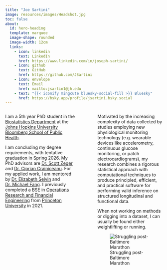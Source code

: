 ```yaml
---
title: "Joe Sartini"
image: resources/images/Headshot.jpg
toc: false
about:
  id: hero-heading
  template: marquee
  image-shape: rounded
  image-width: 12cm
  links:
    - icon: linkedin
      text: LinkedIn
      href: https://www.linkedin.com/in/joseph-sartini/
    - icon: github
      text: GitHub
      href: https://github.com/JSartini
    - icon: envelope
      text: Email
      href: mailto:jsartin1@jh.edu
    - text: "{{< iconify mingcute bluesky-social-fill >}} Bluesky"
      href: https://bsky.app/profile/jsartini.bsky.social
---
```


::: columns
::: {.column width="50%"}
::: {#hero-heading}
I am a 5th year PhD student in the [Biostatistics Department](https://publichealth.jhu.edu/departments/biostatistics) at the [Johns Hopkins University Bloomberg School of Public Health](https://publichealth.jhu.edu).

I am concluding my degree requirements, with tentative graduation in Spring 2026. My PhD advisors are [Dr. Scott Zeger](https://publichealth.jhu.edu/faculty/784/scott-l-zeger) and [Dr. Ciprian Crainiceanu](http://ciprianstats.org). For my applied work, I am mentored by [Dr. Elizabeth Selvin](https://publichealth.jhu.edu/faculty/1882/elizabeth-selvin) and [Dr. Michael Fang](https://publichealth.jhu.edu/faculty/4192/michael-fang). I previously completed a BSE in [Operations Research and Financial Engineering](https://orfe.princeton.edu) from [Princeton University](https://www.princeton.edu) in 2021.
:::
:::

::: {.column width="5%"}
<!-- empty column to create gap -->
:::

::: {.column width="45%"}
Motivated by the increasing complexity of data collected by studies employing new physiological monitoring technology (e.g. wearable devices like accelerometry, continuous glucose monitoring, or patch electrocardiograms), my research combines a rigorous statistical approach with computational techniques to produce principled, efficient, and practical software for performing valid inference on structured longitudinal and functional data.

When not working on methods or digging into a dataset, I can usually be found either weightlifting or running.

![Struggling post-Baltimore Marathon](resources/images/Marathon.jpg)
:::
:::
